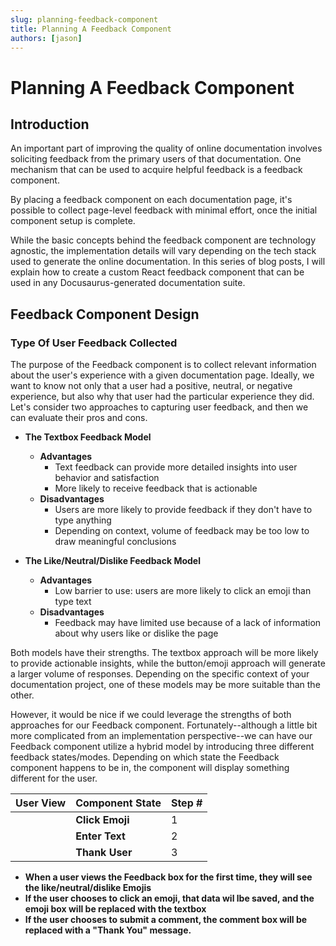 ```yaml
---
slug: planning-feedback-component
title: Planning A Feedback Component
authors: [jason]
---
```



# Planning A Feedback Component

<TOCInline toc={toc} />

## Introduction

An important part of improving the quality of online documentation involves soliciting feedback from the primary users of that documentation. One mechanism that can be used to acquire helpful feedback is a feedback component.

By placing a feedback component on each documentation page, it's possible to collect page-level feedback with minimal effort, once the initial component setup is complete.

While the basic concepts behind the feedback component are technology agnostic, the implementation details will vary depending on the tech stack used to generate the online documentation. In this series of blog posts, I will explain how to create a custom React feedback component that can be used in any Docusaurus-generated documentation suite. 

## Feedback Component Design

### Type Of User Feedback Collected

The purpose of the Feedback component is to collect relevant information about the user's experience with a given documentation page. Ideally, we want to know not only that a user had a positive, neutral, or negative experience, but also why that user had the particular experience they did. Let's consider two approaches to capturing user feedback, and then we can evaluate their pros and cons.

- **The Textbox Feedback Model**

  <TextboxFeedbackModel />

  - **Advantages**
    - Text feedback can provide more detailed insights into user behavior and satisfaction
    - More likely to receive feedback that is actionable
  - **Disadvantages**
    - Users are more likely to provide feedback if they don't have to type anything
    - Depending on context, volume of feedback may be too low to draw meaningful conclusions

- **The Like/Neutral/Dislike Feedback Model**

  <ClickFeedbackModel />

  - **Advantages**
    - Low barrier to use: users are more likely to click an emoji than type text
  - **Disadvantages**
    - Feedback may have limited use because of a lack of information about why users like or dislike the page 

Both models have their strengths. The textbox approach will be more likely to provide actionable insights, while the button/emoji approach will generate a larger volume of responses. Depending on the specific context of your documentation project, one of these models may be more suitable than the other.

However, it would be nice if we could leverage the strengths of both approaches for our Feedback component. Fortunately--although a little bit more complicated from an implementation perspective--we can have our Feedback component utilize a hybrid model by introducing three different feedback states/modes. Depending on which state the Feedback component happens to be in, the component will display something different for the user.   


| User View                | Component State     | Step # |
|--------------------------|---------------------|--------|
| <ClickFeedbackModel />   | **Click Emoji**     | 1      |
| <TextboxFeedbackModel /> | **Enter Text**      | 2      |
| <ThanksFeedbackModel />  | **Thank User**      | 3      |

- **When a user views the Feedback box for the first time, they will see the like/neutral/dislike Emojis**
- **If the user chooses to click an emoji, that data wil lbe saved, and the emoji box will be replaced with the textbox**
- **If the user chooses to submit a comment, the comment box will be replaced with a "Thank You" message.**